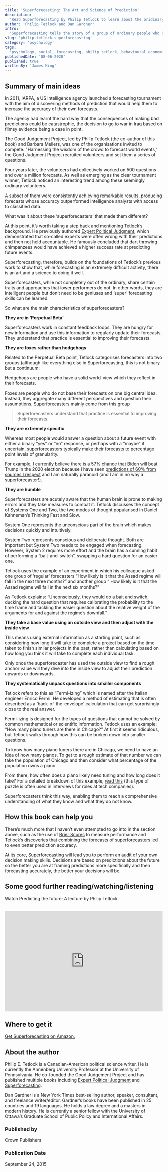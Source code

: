 ```yaml
---
title: 'Superforecasting: The Art and Science of Prediction'
description:
  'Read Superforecasting by Philip Tetlock to learn about the oridinary people who can predict the future.'
author: 'Philip Tetlock and Dan Gardner'
intro:
  'Superforecasting tells the story of a group of ordinary people who became so good at making predictions they consistently outperformed so-called experts, professionals and entire government departments. Who are these people and why are they so special? According to author Philip Tetlock, superforecasting can be learnt and this book is his attempt to show us how.'
slug: 'philip-tetlock-superforecasting'
category: 'psychology'
tags:
  'psychology, social, forecasting, philip tetlock, behavioural economics, daniel kahneman'
publishedDate: '08-06-2020'
published: true
writtenBy: 'James King'
---
```


## Summary of main ideas

In 2011, IARPA, a US intelligence agency launched a forecasting tournament with 
the aim of discovering methods of prediction that would help them to increase the 
accuracy of their own forecasts. 

The agency had learnt the hard way that the consequences of making bad predictions 
could be catastrophic, the decision to go to war in Iraq based on flimsy evidence 
being a case in point.

The Good Judgement Project, led by Philip Tetlock (the co-author of this book) and 
Barbara Mellers, was one of the organisations invited to compete. "Harnessing the 
wisdom of the crowd to forecast world events," the Good Judgment Project recruited 
volunteers and set them a series of questions.


Four years later, the volunteers had collectively worked on 500 questions and over a 
million forecasts. As well as emerging as the clear tournament winner, Tetlock noticed 
an interesting trend among these seemingly ordinary volunteers. 

A subset of them were consistently achieving remarkable results, producing forecasts whose 
accuracy outperformed intelligence analysts with access to classified data.

What was it about these ‘superforecasters’ that made them different? 

At this point, it’s worth taking a step back and mentioning Tetlock’s background. He previously 
authored [Expert Political Judgment](https://www.amazon.com/Expert-Political-Judgment-Good-Know/dp/0691175977/ref=sr_1_1?dchild=1&keywords=Expert+Political+Judgment&qid=1596720299&sr=8-1), which demonstrated that so-called experts were often wrong 
with their predictions and then not held accountable. He famously concluded that dart throwing 
chimpanzees would have achieved a higher success rate at predicting future events. 

Superforecasting, therefore, builds on the foundations of Tetlock’s previous work to show that, 
while forecasting is an extremely difficult activity, there is an art and a science to doing it 
well. 

Superforecasters, while not completely out of the ordinary, share certain traits and approaches 
that lower performers do not. In other words, they are intelligent people but don’t need to be 
geniuses and ‘super’ forecasting skills can be learned.

So what are the main characteristics of superforecasters?

**They are in ‘Perpetual Beta’**

Superforecasters work in constant feedback loops. They are hungry for new information and use this 
information to regularly update their forecasts. They understand that practice is essential to 
improving their forecasts.

**They are foxes rather than hedgehogs**

Related to the Perpetual Beta point, Tetlock categorises forecasters into two groups (although like 
everything else in Superforecasting, this is not binary but a continuum:


Hedgehogs are people who have a solid world-view which they reflect in their forecasts.

Foxes are people who do not base their forecasts on one big central idea. 
Instead, they aggregate many different perspectives and question their assumptions. 
Superforecasters mainly come from this group

> Superforecasters understand that practice is essential to improving their forecasts.

**They are extremely specific**

Whereas most people would answer a question about a future event with either a binary “yes” or 
“no” response, or perhaps with a “maybe” if uncertain, superforecasters typically make their 
forecasts to percentage point levels of granularity. 

For example, I currently believe there is a 57% chance that Biden will beat Trump in the 2020 
election because I have seen [predictions of 60% from sources I respect](https://www.gjopen.com/questions/1496-who-will-win-the-2020-united-states-presidential-election) and I am naturally paranoid 
(and I am in no way a superforecaster!).

**They are humble**

Superforecasters are acutely aware that the human brain is prone to making errors and they take 
measures to combat it. Tetlock discusses the concept of Systems One and Two, the two modes of thought 
popularised in Daniel Kahneman’s Thinking Fast and Slow.

System One represents the unconscious part of the brain which makes decisions quickly and intuitively. 

System Two represents conscious and deliberate thought. Both are important but System Two needs to 
be engaged when forecasting. However, System 2 requires more effort and the brain has a cunning 
habit of performing a “bait-and-switch”, swapping a hard question for an easier one. 

Tetlock uses the example of an experiment in which his colleague asked one group of ‘regular’ forecasters 
“How likely is it that the Assad regime will fall in the next three months?” and another group “
How likely is it that the Assad regime will fall in the next six months?”

As Tetlock explains: “Unconsciously, they would do a bait and switch, ducking the hard question that 
requires calibrating the probability to the time frame and tackling the easier question about the relative 
weight of the arguments for and against the regime’s downfall.”

**They take a base value using an outside view and then adjust with the inside view**

This means using external information as a starting point, such as considering how long it will take to 
complete a project based on the time taken to finish similar projects in the past, rather than calculating 
based on how long you think it will take to complete each individual task.

Only once the superforecaster has used the outside view to find a rough anchor value will they dive 
into the inside view to adjust their prediction upwards or downwards.

**They systematically unpack questions into smaller components**

Tetlock refers to this as “Fermi-izing” which is named after the Italian engineer Enrico Fermi. He developed 
a method of estimating that is often described as a ‘back-of-the-envelope’ calculation that can get surprisingly 
close to the real answer.

Fermi-izing is designed for the types of questions that cannot be solved by common mathematical or scientific information. 
Tetlock uses an example: “How many piano tuners are there in Chicago?” At first it seems ridiculous, but Tetlock walks 
through how this can be broken down into smaller questions.

To know how many piano tuners there are in Chicago, we need to have an idea of how many pianos. To get to a rough estimate of 
that number we can take the population of Chicago and then consider what percentage of the population owns a piano. 

From there, how often does a piano likely need tuning and how long does it take? For a detailed breakdown 
of this example, [read this](https://www.wired.com/2014/08/how-to-solve-crazy-open-ended-google-interview-questions/#:~:text=8.,58%20piano%20tuners%20in%20Chicago) (this type of puzzle is often used in interviews for roles at tech companies). 

Superforecasters think this way, enabling them to reach a comprehensive understanding of what they know and what they do not know.

## How this book can help you

There’s much more that I haven’t even attempted to go into in the section above, such as the use of [Brier Scores](https://www.wired.com/2014/08/how-to-solve-crazy-open-ended-google-interview-questions/#:~:text=8.,58%20piano%20tuners%20in%20Chicago) to measure performance and 
Tetlock’s discoveries that combining the forecasts of superforecasters led to even better prediction accuracy. 

At its core, Superforecasting will lead you to perform an audit of your own decision making skills. Decisions are based on predictions about 
the future so the better you are at framing predictions more specifically and then forecasting accurately, the better your decisions will be.

## Some good further reading/watching/listening

Watch Predicting the future: A lecture by Philip Tetlock

<br />
<iframe
  width="100%"
  height="320px"
  src="https://www.youtube.com/embed/xBXDTQdmNyw"
  frameBorder="0"
  allow="accelerometer; autoplay; encrypted-media; gyroscope; picture-in-picture"
  allowFullScreen
></iframe>

## Where to get it

[Get Superforecasting on Amazon.](https://www.amazon.com/Superforecasting-Science-Prediction-Philip-Tetlock/dp/0804136718/ref=sr_1_1?crid=180KY5024QQ9K&dchild=1&keywords=superforecasting&qid=1596720151&sprefix=superfore%2Caps%2C233&sr=8-1)

## About the author

Philip E. Tetlock is a Canadian-American political science writer. He is currently the Annenberg University Professor at the University of Pennsylvania. 
He co-founded the Good Judgement Project and has published multiple books including [Expert Political Judgment](https://www.amazon.com/Expert-Political-Judgment-Good-Know/dp/0691175977/ref=sr_1_1?dchild=1&keywords=Expert+Political+Judgment&qid=1596720299&sr=8-1) and [Superforecasting](https://www.amazon.com/Superforecasting-Science-Prediction-Philip-Tetlock/dp/0804136718/ref=sr_1_1?crid=180KY5024QQ9K&dchild=1&keywords=superforecasting&qid=1596720151&sprefix=superfore%2Caps%2C233&sr=8-1).  

Dan Gardner is a New York Times best-selling author, speaker, consultant, and freelance writer/editor.
Gardner’s books have been published in 25 countries and 19 languages. He holds a law degree and a masters in modern history. He is currently a senior fellow with the University of Ottawa’s Graduate School of Public Policy and International Affairs.

### Published by

Crown Publishers

### Publication Date

September 24, 2015
